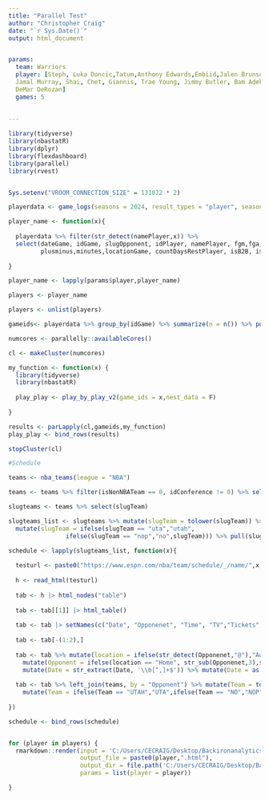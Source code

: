```yaml
---
title: "Parallel Test"
author: "Christopher Craig"
date: "`r Sys.Date()`"
output: html_document


params:
  team: Warriors
  player: [Steph, Luka Doncic,Tatum,Anthony Edwards,Embiid,Jalen Brunson,Damian Lillard,Nikola Jokic, Kyrie Irving, Devin Booker, Kevin Durant, Jaylen Brown,  
  Jamal Murray, Shai, Chet, Giannis, Trae Young, Jimmy Butler, Bam Adebayo, Ja Morant,Victor Wembanyama,Dejounte Murray, Kawhi,Tyrese Haliburton, Rudy Gobert,Herb Jones,
  DeMar DeRozan]
  games: 5
  
  
---
```


```r

library(tidyverse)
library(nbastatR)
library(dplyr)
library(flexdashboard)
library(parallel)
library(rvest)


Sys.setenv("VROOM_CONNECTION_SIZE" = 131072 * 2)

playerdata <- game_logs(seasons = 2024, result_types = "player", season_types = c("Regular Season","Playoffs"))

player_name <- function(x){
  
  playerdata %>% filter(str_detect(namePlayer,x)) %>% 
  select(dateGame, idGame, slugOpponent, idPlayer, namePlayer, fgm,fga,pts,treb,ast,stl,blk,fg3m,fg3a,tov,
         plusminus,minutes,locationGame, countDaysRestPlayer, isB2B, isB2BFirst, isB2BSecond) %>% group_by(namePlayer) %>% summarize(n = n()) %>% pull(namePlayer)
  
}

player_name <- lapply(params$player,player_name)

players <- player_name

players <- unlist(players)

gameids<- playerdata %>% group_by(idGame) %>% summarize(n = n()) %>% pull(idGame)

numcores <- parallelly::availableCores()

cl <- makeCluster(numcores)

my_function <- function(x) {
  library(tidyverse)
  library(nbastatR)
  
  play_play <- play_by_play_v2(game_ids = x,nest_data = F)
  
}

results <- parLapply(cl,gameids,my_function)
play_play <- bind_rows(results)

stopCluster(cl)

#Schedule

teams <- nba_teams(league = "NBA")

teams <- teams %>% filter(isNonNBATeam == 0, idConference != 0) %>% select(cityTeam, slugTeam, idTeam, nameTeam) %>% rename(Opponent = cityTeam)

slugteams <- teams %>% select(slugTeam)

slugteams_list <- slugteams %>% mutate(slugTeam = tolower(slugTeam)) %>% 
  mutate(slugTeam = ifelse(slugTeam == "uta","utah",
                ifelse(slugTeam == "nop","no",slugTeam))) %>% pull(slugTeam)

schedule <- lapply(slugteams_list, function(x){
  
  testurl <- paste0("https://www.espn.com/nba/team/schedule/_/name/",x,"/seasontype/2")
  
  h <- read_html(testurl)
  
  tab <- h |> html_nodes("table")
  
  tab <- tab[[1]] |> html_table()
  
  tab <- tab |> setNames(c("Date", "Opponenet", "Time", "TV","Tickets","Tickets_dup","Unused1","Unused2")) 
  
  tab <- tab[-(1:2),]
  
  tab <- tab %>% mutate(location = ifelse(str_detect(Opponenet,"@"),"Away","Home")) %>% 
    mutate(Opponent = ifelse(location == "Home", str_sub(Opponenet,3),str_sub(Opponenet,2))) %>% 
    mutate(Date = str_extract(Date, '\\b[^,]+$')) %>% mutate(Date = as.Date(Date, "%b%d")) %>% select(Date,location,Opponent)
  
  tab <- tab %>% left_join(teams, by = "Opponent") %>% mutate(Team = toupper(x)) %>% 
    mutate(Team = ifelse(Team == "UTAH","UTA",ifelse(Team == "NO","NOP",Team))) %>% mutate(next_game = ifelse(Date >= Sys.Date(),TRUE,FALSE))
  
})

schedule <- bind_rows(schedule)



```



```r



for (player in players) {
  rmarkdown::render(input = 'C:/Users/CECRAIG/Desktop/Backironanalytics/my-site-test/ML_Parlay_TBRv7.Rmd',
                    output_file = paste0(player,".html"),
                    output_dir = file.path('C:/Users/CECRAIG/Desktop/Backironanalytics/my-site-test/sheets'),
                    params = list(player = player))

}



```






